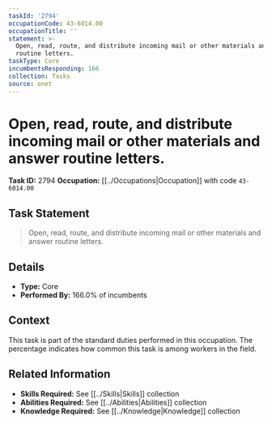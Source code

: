 ```yaml
---
taskId: '2794'
occupationCode: 43-6014.00
occupationTitle: ''
statement: >-
  Open, read, route, and distribute incoming mail or other materials and answer
  routine letters.
taskType: Core
incumbentsResponding: 166
collection: Tasks
source: onet
---
```

# Open, read, route, and distribute incoming mail or other materials and answer routine letters.

**Task ID:** 2794
**Occupation:** [[../Occupations|Occupation]] with code `43-6014.00`

## Task Statement

> Open, read, route, and distribute incoming mail or other materials and answer routine letters.

## Details

- **Type:** Core
- **Performed By:** 166.0% of incumbents

## Context

This task is part of the standard duties performed in this occupation. The percentage indicates how common this task is among workers in the field.

## Related Information

- **Skills Required:** See [[../Skills|Skills]] collection
- **Abilities Required:** See [[../Abilities|Abilities]] collection
- **Knowledge Required:** See [[../Knowledge|Knowledge]] collection
